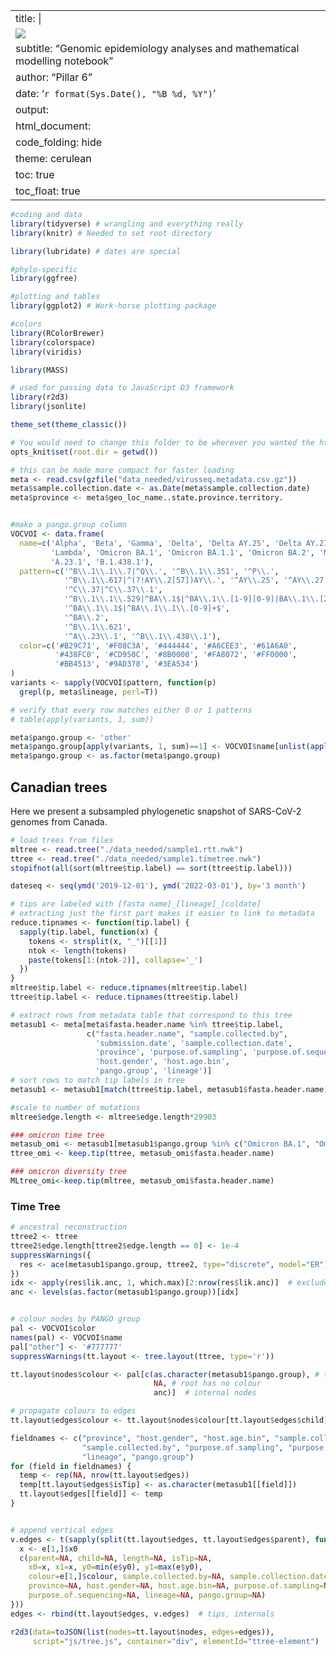 
---
title: |
  ![](img/CoVaRR-Net_Logo-600.png){width=1lm}  
subtitle: "Genomic epidemiology analyses and mathematical modelling notebook"
author: "Pillar 6"
date: '`r format(Sys.Date(), "%B %d, %Y")`'
output:
  html_document:
    code_folding: hide
    theme: cerulean
    toc: true
    toc_float: true
---

```r

#coding and data
library(tidyverse) # wrangling and everything really
library(knitr) # Needed to set root directory

library(lubridate) # dates are special

#phylo-specific
library(ggfree)

#plotting and tables
library(ggplot2) # Work-horse plotting package

#colors
library(RColorBrewer)
library(colorspace)
library(viridis)

library(MASS)

# used for passing data to JavaScript D3 framework
library(r2d3)
library(jsonlite)

theme_set(theme_classic())

# You would need to change this folder to be wherever you wanted the html file to be written.
opts_knit$set(root.dir = getwd())
```


```r

# this can be made more compact for faster loading
meta <- read.csv(gzfile("data_needed/virusseq.metadata.csv.gz"))
meta$sample.collection.date <- as.Date(meta$sample.collection.date)
meta$province <- meta$geo_loc_name..state.province.territory.


#make a pango.group column
VOCVOI <- data.frame(
  name=c('Alpha', 'Beta', 'Gamma', 'Delta', 'Delta AY.25', 'Delta AY.27', 
         'Lambda', 'Omicron BA.1', 'Omicron BA.1.1', 'Omicron BA.2', 'Mu',
         'A.23.1', 'B.1.438.1'),
  pattern=c('^B\\.1\\.1\\.7|^Q\\.', '^B\\.1\\.351', '^P\\.', 
            '^B\\.1\\.617|^(?!AY\\.2[57])AY\\.', '^AY\\.25', '^AY\\.27', 
            '^C\\.37|^C\\.37\\.1',
            '^B\\.1\\.1\\.529|^BA\\.1$|^BA\\.1\\.[1-9][0-9]|BA\\.1\\.[2-9]$', 
            '^BA\\.1\\.1$|^BA\\.1\\.1\\.[0-9]+$', 
            '^BA\\.2', 
            '^B\\.1\\.621', 
            '^A\\.23\\.1', '^B\\.1\\.438\\.1'),
  color=c('#B29C71', '#F08C3A', '#444444', '#A6CEE3', '#61A6A0',
          '#438FC0', '#CD950C', '#8B0000', '#FA8072', '#FF0000',
          '#BB4513', '#9AD378', '#3EA534')
)
variants <- sapply(VOCVOI$pattern, function(p) 
  grepl(p, meta$lineage, perl=T))

# verify that every row matches either 0 or 1 patterns
# table(apply(variants, 1, sum))

meta$pango.group <- 'other'
meta$pango.group[apply(variants, 1, sum)==1] <- VOCVOI$name[unlist(apply(variants, 1, which))]
meta$pango.group <- as.factor(meta$pango.group)

```


## Canadian trees {.tabset}  

Here we present a subsampled phylogenetic snapshot of SARS-CoV-2 genomes from Canada.

```r

# load trees from files
mltree <- read.tree("./data_needed/sample1.rtt.nwk")
ttree <- read.tree("./data_needed/sample1.timetree.nwk")
stopifnot(all(sort(mltree$tip.label) == sort(ttree$tip.label)))

dateseq <- seq(ymd('2019-12-01'), ymd('2022-03-01'), by='3 month')

# tips are labeled with [fasta name]_[lineage]_[coldate]
# extracting just the first part makes it easier to link to metadata
reduce.tipnames <- function(tip.label) {
  sapply(tip.label, function(x) {
    tokens <- strsplit(x, "_")[[1]]
    ntok <- length(tokens)
    paste(tokens[1:(ntok-2)], collapse='_')
  })
}
mltree$tip.label <- reduce.tipnames(mltree$tip.label)
ttree$tip.label <- reduce.tipnames(ttree$tip.label)

# extract rows from metadata table that correspond to this tree
metasub1 <- meta[meta$fasta.header.name %in% ttree$tip.label, 
                 c("fasta.header.name", "sample.collected.by", 
                   'submission.date', 'sample.collection.date',
                   'province', 'purpose.of.sampling', 'purpose.of.sequencing', 
                   'host.gender', 'host.age.bin', 
                   'pango.group', 'lineage')]
# sort rows to match tip labels in tree
metasub1 <- metasub1[match(ttree$tip.label, metasub1$fasta.header.name), ]

#scale to number of mutations
mltree$edge.length <- mltree$edge.length*29903

### omicron time tree
metasub_omi <- metasub1[metasub1$pango.group %in% c("Omicron BA.1", "Omicron BA.1.1", "Omicron BA.2"), ]
ttree_omi <- keep.tip(ttree, metasub_omi$fasta.header.name)

### omicron diversity tree
MLtree_omi<-keep.tip(mltree, metasub_omi$fasta.header.name)
```


### Time Tree {.active}

```r
# ancestral reconstruction
ttree2 <- ttree
ttree2$edge.length[ttree2$edge.length == 0] <- 1e-4
suppressWarnings({
  res <- ace(metasub1$pango.group, ttree2, type="discrete", model="ER")
})
idx <- apply(res$lik.anc, 1, which.max)[2:nrow(res$lik.anc)]  # exclude root edge
anc <- levels(as.factor(metasub1$pango.group))[idx]


# colour nodes by PANGO group
pal <- VOCVOI$color
names(pal) <- VOCVOI$name
pal["other"] <- '#777777'
suppressWarnings(tt.layout <- tree.layout(ttree, type='r'))

tt.layout$nodes$colour <- pal[c(as.character(metasub1$pango.group), # tips
                                NA, # root has no colour
                                anc)]  # internal nodes

# propagate colours to edges
tt.layout$edges$colour <- tt.layout$nodes$colour[tt.layout$edges$child]

fieldnames <- c("province", "host.gender", "host.age.bin", "sample.collection.date", 
                "sample.collected.by", "purpose.of.sampling", "purpose.of.sequencing",
                "lineage", "pango.group")
for (field in fieldnames) {
  temp <- rep(NA, nrow(tt.layout$edges))
  temp[tt.layout$edges$isTip] <- as.character(metasub1[[field]])
  tt.layout$edges[[field]] <- temp
}


# append vertical edges
v.edges <- t(sapply(split(tt.layout$edges, tt.layout$edges$parent), function(e) {
  x <- e[1,]$x0
  c(parent=NA, child=NA, length=NA, isTip=NA, 
    x0=x, x1=x, y0=min(e$y0), y1=max(e$y0),
    colour=e[1,]$colour, sample.collected.by=NA, sample.collection.date=NA,
    province=NA, host.gender=NA, host.age.bin=NA, purpose.of.sampling=NA,
    purpose.of.sequencing=NA, lineage=NA, pango.group=NA)
}))
edges <- rbind(tt.layout$edges, v.edges)  # tips, internals

r2d3(data=toJSON(list(nodes=tt.layout$nodes, edges=edges)), 
     script="js/tree.js", container="div", elementId="ttree-element")
```


